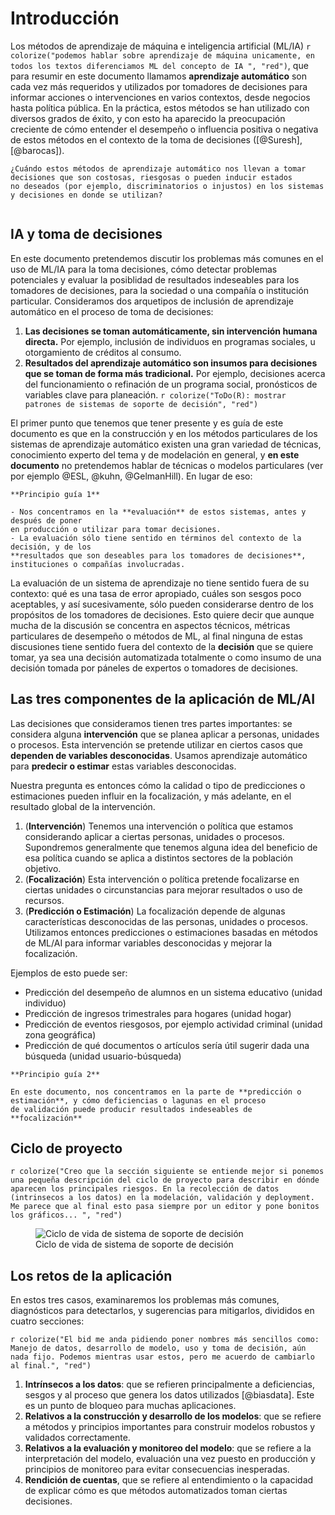 \mainmatter

# Introducción {#intro}

Los métodos de aprendizaje de máquina e inteligencia artificial (ML/IA) `r colorize("podemos hablar sobre aprendizaje de máquina unicamente, en todos los textos diferenciamos ML del concepto de IA ", "red")`, 
que para resumir en este documento llamamos **aprendizaje automático** son cada vez más requeridos
y utilizados por tomadores de decisiones para informar acciones o intervenciones en varios contextos,
desde negocios hasta política pública. En la práctica, estos métodos se han utilizado con diversos
grados de éxito, y con esto ha aparecido la preocupación creciente de cómo entender 
el desempeño o influencia positiva o negativa de estos métodos en el contexto de la toma de decisiones ([@Suresh], [@barocas]).

```block2

¿Cuándo estos métodos de aprendizaje automático nos llevan a tomar decisiones que son costosas, riesgosas o pueden inducir estados
no deseados (por ejemplo, discriminatorios o injustos) en los sistemas y decisiones en donde se utilizan?
  
```


## IA y toma de decisiones

En este documento pretendemos discutir los problemas más comunes en el uso de ML/IA para la
toma decisiones, cómo detectar problemas potenciales y evaluar la posiblidad de resultados indeseables
para los tomadores de decisiones, para la sociedad o una compañía o institución particular. Consideramos
dos arquetipos de inclusión de aprendizaje automático en el proceso de toma de decisiones:

1. **Las decisiones se toman automáticamente, sin intervención humana directa.** 
Por ejemplo, inclusión de individuos en programas sociales, u otorgamiento de créditos al consumo.
2. **Resultados del aprendizaje automático son insumos para decisiones que se toman de forma más tradicional.** Por ejemplo, decisiones acerca del funcionamiento o refinación de un programa social, pronósticos  de variables clave para planeación.
`r colorize("ToDo(R): mostrar patrones de sistemas de soporte de decisión", "red")`

El primer punto que tenemos que tener presente y es guía de este documento es que
en la construcción y en los métodos particulares de los sistemas de aprendizaje automático existen una gran variedad de técnicas, conocimiento experto del tema y de modelación en general, y **en este documento** no pretendemos hablar
de técnicas o modelos particulares (ver por ejemplo @ESL, @kuhn, @GelmanHill). En lugar de eso:

```block2
**Principio guía 1**

- Nos concentramos en la **evaluación** de estos sistemas, antes y después de poner 
en producción o utilizar para tomar decisiones.
- La evaluación sólo tiene sentido en términos del contexto de la decisión, y de los
**resultados que son deseables para los tomadores de decisiones**, instituciones o compañías involucradas.

```


La evaluación de un sistema de aprendizaje no tiene sentido fuera de su contexto: qué es una tasa
de error apropiado, cuáles son sesgos poco aceptables, y así sucesivamente, sólo pueden considerarse
dentro de los propósitos de los tomadores de decisiones. Esto quiere decir que 
aunque mucha de la discusión se concentra en 
aspectos técnicos, métricas particulares de desempeño o métodos de ML, al final
ninguna de estas discusiones tiene sentido fuera del contexto de la **decisión** que
se quiere tomar, ya sea una decisión automatizada totalmente o como insumo de una decisión
tomada por páneles de expertos o tomadores de decisiones.


## Las tres componentes de la aplicación de ML/AI

Las decisiones que consideramos tienen tres partes importantes: se considera 
alguna **intervención** que se
planea aplicar a personas, unidades o procesos. Esta intervención se pretende utilizar en ciertos casos
que **dependen de variables desconocidas**. Usamos aprendizaje automático para **predecir o estimar** estas variables desconocidas.

Nuestra pregunta es entonces cómo la calidad o tipo de predicciones o estimaciones pueden
influir en la focalización, y más adelante, en el resultado global de la intervención.

1. (**Intervención**) Tenemos una intervención o política que estamos considerando aplicar a ciertas
personas, unidades o procesos. Supondremos generalmente que tenemos alguna idea del beneficio de esa política cuando se aplica a distintos sectores de la población objetivo.
2. (**Focalización**) Esta intervención o política pretende focalizarse en ciertas unidades o circunstancias para mejorar resultados o uso de recursos.
3. (**Predicción o Estimación**) La focalización depende de algunas características desconocidas de las personas, unidades o procesos. Utilizamos entonces predicciones o estimaciones basadas en métodos de ML/AI para informar variables desconocidas y mejorar la focalización.

Ejemplos de esto puede ser:

- Predicción del desempeño de alumnos en un sistema educativo (unidad individuo)
- Predicción de ingresos trimestrales para hogares (unidad hogar)
- Predicción de eventos riesgosos, por ejemplo actividad criminal (unidad zona geográfica)
- Predicción de qué documentos o artículos sería útil sugerir dada una búsqueda (unidad
usuario-búsqueda)


```block2
**Principio guía 2**

En este documento, nos concentramos en la parte de **predicción o estimación**, y cómo deficiencias o lagunas en el proceso
de validación puede producir resultados indeseables de **focalización**
```

\pagebreak


## Ciclo de proyecto

`r colorize("Creo que la sección siguiente se entiende mejor si ponemos una pequeña descripción del ciclo de proyecto para describir en dónde aparecen los principales riesgos. En la recolección de datos (intrinsecos a los datos) en la modelación, validación y deployment. Me parece que al final esto pasa siempre por un editor y pone bonitos los gráficos... ", "red")`

![Ciclo de vida de sistema de soporte de decisión](images/image6.png)


## Los retos de la aplicación

En estos tres casos, examinaremos los problemas más comunes, diagnósticos para detectarlos, y sugerencias
para mitigarlos, divididos en cuatro secciones:

`r colorize("El bid me anda pidiendo poner nombres más sencillos como: Manejo de datos, desarrollo de modelo, uso y toma de decisión, aún nada fijo. Podemos mientras usar estos, pero me acuerdo de cambiarlo al final.", "red")`

1. **Intrínsecos a los datos**: que se refieren principalmente a deficiencias, sesgos y al proceso que genera los datos utilizados [@biasdata]. Este es un punto de bloqueo para muchas aplicaciones.
2. **Relativos a la construcción y desarrollo de los modelos**: que se refiere a métodos y principios importantes para construir modelos robustos y validados correctamente.
3. **Relativos a la evaluación y monitoreo del modelo**: que se refiere a la interpretación del modelo, evaluación una vez puesto en producción y principios de monitoreo para evitar consecuencias inesperadas.
4. **Rendición de cuentas**, que se refiere al entendimiento o la capacidad de explicar
cómo es que métodos automatizados toman ciertas decisiones.


